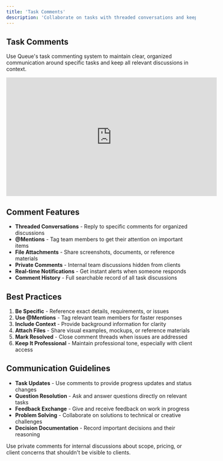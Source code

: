 ```yaml
---
title: 'Task Comments'
description: 'Collaborate on tasks with threaded conversations and keep project communication organized'
---
```


## Task Comments

Use Queue's task commenting system to maintain clear, organized communication around specific tasks and keep all relevant discussions in context.

<iframe
  width="560"
  height="315"
  src="https://www.youtube.com/embed/YOUR_VIDEO_ID"
  title="Task Comments and Collaboration"
  frameborder="0"
  allow="accelerometer; autoplay; clipboard-write; encrypted-media; gyroscope; picture-in-picture"
  allowfullscreen
></iframe>

## Comment Features

- **Threaded Conversations** - Reply to specific comments for organized discussions
- **@Mentions** - Tag team members to get their attention on important items
- **File Attachments** - Share screenshots, documents, or reference materials
- **Private Comments** - Internal team discussions hidden from clients
- **Real-time Notifications** - Get instant alerts when someone responds
- **Comment History** - Full searchable record of all task discussions

## Best Practices

1. **Be Specific** - Reference exact details, requirements, or issues
2. **Use @Mentions** - Tag relevant team members for faster responses
3. **Include Context** - Provide background information for clarity
4. **Attach Files** - Share visual examples, mockups, or reference materials
5. **Mark Resolved** - Close comment threads when issues are addressed
6. **Keep It Professional** - Maintain professional tone, especially with client access

## Communication Guidelines

- **Task Updates** - Use comments to provide progress updates and status changes
- **Question Resolution** - Ask and answer questions directly on relevant tasks
- **Feedback Exchange** - Give and receive feedback on work in progress
- **Problem Solving** - Collaborate on solutions to technical or creative challenges
- **Decision Documentation** - Record important decisions and their reasoning

<Tip>
  Use private comments for internal discussions about scope, pricing, or client concerns that shouldn't be visible to clients.
</Tip>